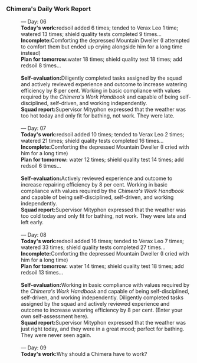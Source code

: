 ===Chimera's Daily Work Report===
:&mdash; Day: 06
:'''Today's work:'''redsoil added 6 times; tended to Verax Leo 1 time; watered 13 times; shield quality tests completed 9 times...
:'''Incomplete:'''Comforting the depressed Mountain Dweller (I attempted to comfort them but ended up crying alongside him for a long time instead)
:'''Plan for tomorrow:'''water 18 times; shield quality test 18 times; add redsoil 8 times...
:<br />'''Self-evaluation:'''Diligently completed tasks assigned by the squad and actively reviewed experience and outcome to increase watering efficiency by 8 per cent. Working in basic compliance with values required by the ''Chimera's Work Handbook'' and capable of being self-disciplined, self-driven, and working independently.
:'''Squad report:'''Supervisor Mityphon expressed that the weather was too hot today and only fit for bathing, not work. They were late.
:<br />&mdash; Day: 07
:'''Today's work:'''redsoil added 10 times; tended to Verax Leo 2 times; watered 21 times; shield quality tests completed 16 times...
:'''Incomplete:'''Comforting the depressed Mountain Dweller (I cried with him for a long time)
:'''Plan for tomorrow:''' water 12 times; shield quality test 14 times; add redsoil 6 times...
:<br />'''Self-evaluation:'''Actively reviewed experience and outcome to increase repairing efficiency by 8 per cent. Working in basic compliance with values required by the ''Chimera's Work Handbook'' and capable of being self-disciplined, self-driven, and working independently.
:'''Squad report:'''Supervisor Mityphon expressed that the weather was too cold today and only fit for bathing, not work. They were late and left early.
:<br />&mdash; Day: 08
:'''Today's work:'''redsoil added 16 times; tended to Verax Leo 7 times; watered 33 times; shield quality tests completed 27 times...
:'''Incomplete:'''Comforting the depressed Mountain Dweller (I cried with him for a long time)
:'''Plan for tomorrow:''' water 14 times; shield quality test 18 times; add redsoil 13 times...
:<br />'''Self-evaluation:'''Working in basic compliance with values required by the ''Chimera's Work Handbook'' and capable of being self-disciplined, self-driven, and working independently. Diligently completed tasks assigned by the squad and actively reviewed experience and outcome to increase watering efficiency by 8 per cent. (Enter your own self-assessment here).
:'''Squad report:'''Supervisor Mityphon expressed that the weather was just right today, and they were in a great mood; perfect for bathing. They were never seen again.
:<br />&mdash; Day: 09
:'''Today's work:'''Why should a Chimera have to work?
